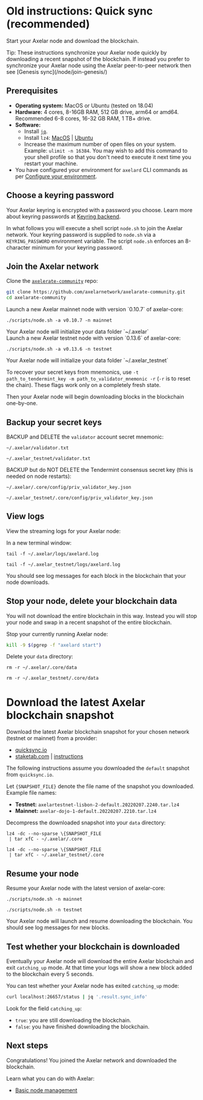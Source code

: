 # Old instructions: Quick sync (recommended)


Start your Axelar node and download the blockchain.

<Callout emoji="💡">
  Tip: These instructions synchronize your Axelar node quickly by downloading a recent snapshot of the blockchain. If instead you prefer to synchronize your Axelar node using the Axelar peer-to-peer network then see [Genesis sync](/node/join-genesis/)
</Callout>

## Prerequisites

- **Operating system:** MacOS or Ubuntu (tested on 18.04)
- **Hardware:** 4 cores, 8-16GB RAM, 512 GB drive, arm64 or amd64. Recommended 6-8 cores, 16-32 GB RAM, 1 TB+ drive.
- **Software:**
  - Install [`jq`](https://stedolan.github.io/jq/download/).
  - Install `lz4`: [MacOS](https://formulae.brew.sh/formula/lz4) | [Ubuntu](https://snapcraft.io/install/lz4/ubuntu)
  - Increase the maximum number of open files on your system. Example: `ulimit -n 16384`. You may wish to add this command to your shell profile so that you don't need to execute it next time you restart your machine.
- You have configured your environment for `axelard` CLI commands as per [Configure your environment](/node/config-node/).

## Choose a keyring password

Your Axelar keyring is encrypted with a password you choose. Learn more about keyring passwords at [Keyring backend](/node/keyring/).

In what follows you will execute a shell script `node.sh` to join the Axelar network. Your keyring password is supplied to `node.sh` via a `KEYRING_PASSWORD` environment variable. The script `node.sh` enforces an 8-character minimum for your keyring password.

## Join the Axelar network

Clone the [`axelerate-community`](https://github.com/axelarnetwork/axelarate-community) repo:

```bash
git clone https://github.com/axelarnetwork/axelarate-community.git
cd axelarate-community
```

<tabs>
<tab-item title="Mainnet">
 <div>
Launch a new Axelar mainnet node with version `0.10.7` of axelar-core:
<pre><code>./scripts/node.sh -a v0.10.7 -n mainnet</code></pre>
Your Axelar node will initialize your data folder `~/.axelar`

</div>

</tab-item>
<tab-item title="Testnet">
 <div>
Launch a new Axelar testnet node with version `0.13.6` of axelar-core:
<pre><code>./scripts/node.sh -a v0.13.6 -n testnet</code></pre>
Your Axelar node will initialize your data folder `~/.axelar_testnet`
</div>

</tab-item>
</tabs>

To recover your secret keys from mnemonics, use `-t path_to_tendermint_key -m path_to_validator_mnemonic -r` (`-r` is to reset the chain). These flags work only on a completely fresh state.

Then your Axelar node will begin downloading blocks in the blockchain one-by-one.

## Backup your secret keys

BACKUP and DELETE the `validator` account secret mnemonic:

<tabs>
<tab-item title="Mainnet">
 <pre><code>~/.axelar/validator.txt</code></pre>

</tab-item>
<tab-item title="Testnet">
 <pre><code>~/.axelar_testnet/validator.txt</code></pre>

</tab-item>
</tabs>

BACKUP but do NOT DELETE the Tendermint consensus secret key (this is needed on node restarts):

<tabs>
<tab-item title="Mainnet">
 <pre><code>~/.axelar/.core/config/priv_validator_key.json</code></pre>

</tab-item>
<tab-item title="Testnet">
 <pre><code>~/.axelar_testnet/.core/config/priv_validator_key.json</code></pre>

</tab-item>
</tabs>

## View logs

View the streaming logs for your Axelar node:

In a new terminal window:

<tabs>
<tab-item title="Mainnet">
 <pre><code>tail -f ~/.axelar/logs/axelard.log</code></pre>

</tab-item>
<tab-item title="Testnet">
 <pre><code>tail -f ~/.axelar_testnet/logs/axelard.log</code></pre>

</tab-item>
</tabs>

You should see log messages for each block in the blockchain that your node downloads.

## Stop your node, delete your blockchain data

You will not download the entire blockchain in this way. Instead you will stop your node and swap in a recent snapshot of the entire blockchain.

Stop your currently running Axelar node:

```bash
kill -9 $(pgrep -f "axelard start")
```

Delete your `data` directory:

<tabs>
<tab-item title="Mainnet">
 <pre><code>rm -r ~/.axelar/.core/data</code></pre>

</tab-item>
<tab-item title="Testnet">
 <pre><code>rm -r ~/.axelar_testnet/.core/data</code></pre>

</tab-item>
</tabs>

# Download the latest Axelar blockchain snapshot

Download the latest Axelar blockchain snapshot for your chosen network (testnet or mainnet) from a provider:

- [quicksync.io](https://quicksync.io/networks/axelar.html)
- [staketab.com](https://cosmos-snap.staketab.com/axelar/) | [instructions](https://github.com/staketab/nginx-cosmos-snap/blob/main/docs/axelar.md)

The following instructions assume you downloaded the `default` snapshot from `quicksync.io`.

Let `{SNAPSHOT_FILE}` denote the file name of the snapshot you downloaded. Example file names:

- **Testnet:** `axelartestnet-lisbon-2-default.20220207.2240.tar.lz4`
- **Mainnet:** `axelar-dojo-1-default.20220207.2210.tar.lz4`

Decompress the downloaded snapshot into your `data` directory:

<tabs>
<tab-item title="Mainnet">
 <pre><code>lz4 -dc --no-sparse \{SNAPSHOT_FILE
 | tar xfC - ~/.axelar/.core</code></pre>
</tab-item>
<tab-item title="Testnet">
 <pre><code>lz4 -dc --no-sparse \{SNAPSHOT_FILE
 | tar xfC - ~/.axelar_testnet/.core</code></pre>
</tab-item>
</tabs>

## Resume your node

Resume your Axelar node with the latest version of axelar-core:

<tabs>
<tab-item title="Mainnet">
 <pre><code>./scripts/node.sh -n mainnet</code></pre>

</tab-item>
<tab-item title="Testnet">
 <pre><code>./scripts/node.sh -n testnet</code></pre>

</tab-item>
</tabs>

Your Axelar node will launch and resume downloading the blockchain. You should see log messages for new blocks.

## Test whether your blockchain is downloaded

Eventually your Axelar node will download the entire Axelar blockchain and exit `catching_up` mode. At that time your logs will show a new block added to the blockchain every 5 seconds.

You can test whether your Axelar node has exited `catching_up` mode:

```bash
curl localhost:26657/status | jq '.result.sync_info'
```

Look for the field `catching_up`:

- `true`: you are still downloading the blockchain.
- `false`: you have finished downloading the blockchain.

## Next steps

Congratulations! You joined the Axelar network and downloaded the blockchain.

Learn what you can do with Axelar:

- [Basic node management](/node/basic/)
